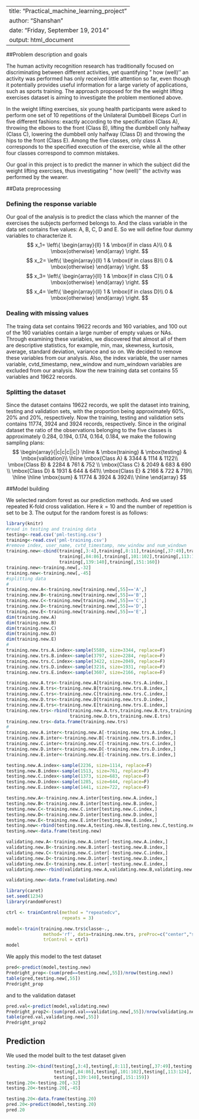 
---
title: "Practical_machine_learning_project"
author: "Shanshan"
date: "Friday, September 19, 2014"
output: html_document
---
##Problem description and goals

The human activity recognition research has traditionally focused on discriminating between different activities, yet quantifying " how (well)'' an activity was performed has only received little attention so far, even though it potentially provides useful information for a large variety of applications, such as sports training. The approach proposed for the the weight lifting exercises dataset is aiming to investigate the problem mentioned above. 

In the weight lifting exercises, six young health participants were asked to perform one set of 10 repetitions of the Unilateral Dumbbell Biceps Curl in five different fashions: exactly according to the specification (Class A), throwing the elbows to the front (Class B), lifting the dumbbell only halfway (Class C), lowering the dumbbell only halfway (Class D) and throwing the hips to the front (Class E). Among the five classes, only class A corresponds to the specified execution of the exercise, while all the other four classes correspond to common mistakes.

Our goal in this project is to predict the manner in which the subject did the weight lifting exercises, thus investigating " how (well)'' the activity was performed by the wearer. 

##Data preprocessing

### Defining the response variable
Our goal of the analysis is to predict the class which the manner of the exercises the subjects performed belongs to. And the class variable in the data set contains five values: A, B, C, D and E. So we will define four dummy variables to characterize it.
$$
x_1=
\left\{
\begin{array}{ll}
1 & \mbox{if in class A}\\
0 &  \mbox{otherwise}
\end{array}
\right.
$$
$$
x_2=
\left\{
\begin{array}{ll}
1 & \mbox{if in class B}\\
0 &  \mbox{otherwise}
\end{array}
\right.
$$
$$
x_3=
\left\{
\begin{array}{ll}
1 & \mbox{if in class C}\\
0 &  \mbox{otherwise}
\end{array}
\right.
$$
$$
x_4=
\left\{
\begin{array}{ll}
1 & \mbox{if in class D}\\
0 &  \mbox{otherwise}
\end{array}
\right.
$$

### Dealing with missing values
The traing data set contains 19622 records and 160 variables, and 100 out of the 160 variables contain a large number of empty values or NAs. Through examining these variables, we discovered that almost all of them are descriptive statistics, for example, min, max, skewness, kurtosis, average, standard deviation, variance and so on. We decided to remove these variables from our analysis. Also, the index variable, the user names variable, cvtd_timestamp, new_window and num_windown variables are excluded from our analysis. Now the new 
training data set contains 55 variables and 19622 records.

### Splitting the dataset
Since the dataset contains 19622 records, we split the dataset into training, testing and validation sets, with the proportion being approximately 60%, 20% and 20%, respectively. Now the training, testing and validation sets contains 11774,
3924 and 3924 records, respectively. Since in the original dataset the ratio of the observations belonging to the five classes is approximately 0.284, 0.194, 0.174, 0.164, 0.184, we make the following sampling plans:
$$
\begin{array}{|c|c|c||c|}
\hline
& \mbox{training} & \mbox{testing} & \mbox{validation}\\
\hline
\mbox{Class A} & 3344 & 1114 & 1122\\
\mbox{Class B} & 2284 & 761 & 752 \\
\mbox{Class C} & 2049 & 683 & 690 \\
\mbox{Class D} & 1931 & 644 & 641\\
\mbox{Class E} & 2166 & 722 & 719\\
\hline
\hline
\mbox{sum} & 11774 & 3924 & 3924\\
\hline
\end{array}
$$


##Model building

We selected random forest as our prediction methods. And we used repeated K-fold cross validation. Here $k=10$ and the number of repetition is set to be 3. The output for the random forest is as follows: 

```r
library(knitr)
#read in testing and training data
testing<-read.csv('pml-testing.csv')
training<-read.csv('pml-training.csv')
#remove index, user_name, cvtd_timestamp, new_window and num_windown
training.new<-cbind(training[,3:4],training[,8:11],training[,37:49],training[,60:68],
                    training[,84:86],training[,101:102],training[,113:124],
                    training[,139:140],training[,151:160])
training.new<-training.new[,-32]
training.new<-training.new[,-45]
#splitting data
#
training.new.A<-training.new[training.new[,55]=='A',]
training.new.B<-training.new[training.new[,55]=='B',]
training.new.C<-training.new[training.new[,55]=='C',]
training.new.D<-training.new[training.new[,55]=='D',]
training.new.E<-training.new[training.new[,55]=='E',]
dim(training.new.A)
dim(training.new.B)
dim(training.new.C)
dim(training.new.D)
dim(training.new.E)
#
training.new.trs.A.index<-sample(5580, size=3344, replace=F)
training.new.trs.B.index<-sample(3797, size=2284, replace=F)
training.new.trs.C.index<-sample(3422, size=2049, replace=F)
training.new.trs.D.index<-sample(3216, size=1931, replace=F)
training.new.trs.E.index<-sample(3607, size=2166, replace=F)

training.new.A.trs<-training.new.A[training.new.trs.A.index,]
training.new.B.trs<-training.new.B[training.new.trs.B.index,]
training.new.C.trs<-training.new.C[training.new.trs.C.index,]
training.new.D.trs<-training.new.D[training.new.trs.D.index,]
training.new.E.trs<-training.new.E[training.new.trs.E.index,]
training.new.trs<-rbind(training.new.A.trs,training.new.B.trs,training.new.C.trs,
                        training.new.D.trs,training.new.E.trs)
training.new.trs<-data.frame(training.new.trs)
#
training.new.A.inter<-training.new.A[-training.new.trs.A.index,]
training.new.B.inter<-training.new.B[-training.new.trs.B.index,]
training.new.C.inter<-training.new.C[-training.new.trs.C.index,]
training.new.D.inter<-training.new.D[-training.new.trs.D.index,]
training.new.E.inter<-training.new.E[-training.new.trs.E.index,]

testing.new.A.index<-sample(2236, size=1114, replace=F)
testing.new.B.index<-sample(1513, size=761, replace=F)
testing.new.C.index<-sample(1373, size=683, replace=F)
testing.new.D.index<-sample(1285, size=644, replace=F)
testing.new.E.index<-sample(1441, size=722, replace=F)

testing.new.A<-training.new.A.inter[testing.new.A.index,]
testing.new.B<-training.new.B.inter[testing.new.B.index,]
testing.new.C<-training.new.C.inter[testing.new.C.index,]
testing.new.D<-training.new.D.inter[testing.new.D.index,]
testing.new.E<-training.new.E.inter[testing.new.E.index,]
testing.new<-rbind(testing.new.A,testing.new.B,testing.new.C,testing.new.D,testing.new.E)
testing.new<-data.frame(testing.new)

validating.new.A<-training.new.A.inter[-testing.new.A.index,]
validating.new.B<-training.new.B.inter[-testing.new.B.index,]
validating.new.C<-training.new.C.inter[-testing.new.C.index,]
validating.new.D<-training.new.D.inter[-testing.new.D.index,]
validating.new.E<-training.new.E.inter[-testing.new.E.index,]
validating.new<-rbind(validating.new.A,validating.new.B,validating.new.C,validating.new.D,validating.new.E)

validating.new<-data.frame(validating.new)
```


```r
library(caret)
set.seed(1234)
library(randomForest)

ctrl <- trainControl(method = "repeatedcv", 
                     repeats = 3)

model<-train(training.new.trs$classe~.,
              method='rf', data=training.new.trs, preProc=c("center","scale"),
              trControl = ctrl)
model
```

We apply this model to the test dataset 

```r
pred<-predict(model,testing.new)
Predright_prop<-(sum(pred==testing.new[,55])/nrow(testing.new))
table(pred,testing.new[,55])
Predright_prop
```

and to the validation dataset

```r
pred.val<-predict(model,validating.new)
Predright_prop2<-(sum(pred.val==validating.new[,55])/nrow(validating.new))
table(pred.val,validating.new[,55])
Predright_prop2
```
## Prediction
We used the model built to the test dataset given
```r
testing.20<-cbind(testing[,3:4],testing[,8:11],testing[,37:49],testing[,60:68],
                  testing[,84:86],testing[,101:102],testing[,113:124],
                  testing[,139:140],testing[,151:159])
testing.20<-testing.20[,-32]
testing.20<-testing.20[,-45]
```

```r
testing.20<-data.frame(testing.20)
pred.20<-predict(model,testing.20)
pred.20
```


